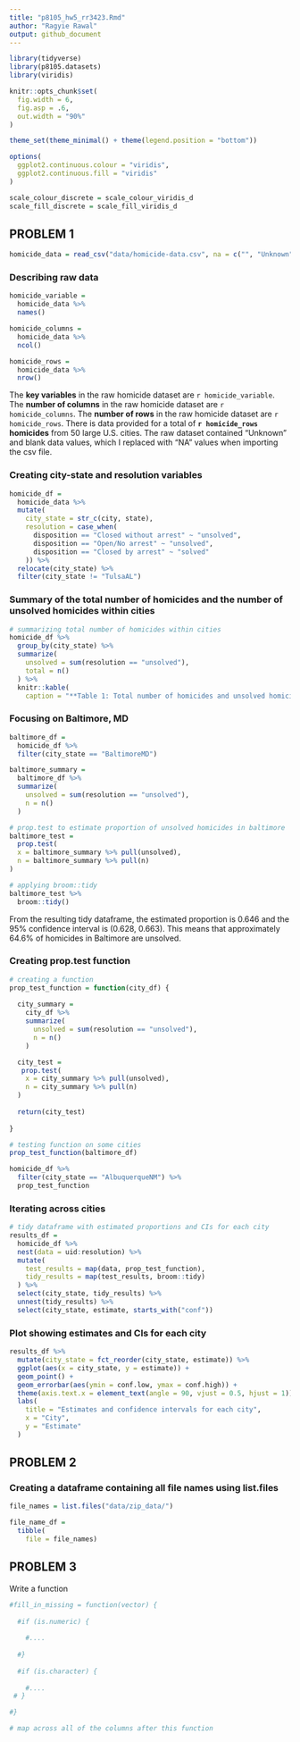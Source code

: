 ```yaml
---
title: "p8105_hw5_rr3423.Rmd"
author: "Ragyie Rawal"
output: github_document
---
```


```r
library(tidyverse)
library(p8105.datasets)
library(viridis)

knitr::opts_chunk$set(
  fig.width = 6,
  fig.asp = .6,
  out.width = "90%"
)

theme_set(theme_minimal() + theme(legend.position = "bottom"))

options(
  ggplot2.continuous.colour = "viridis",
  ggplot2.continuous.fill = "viridis"
)

scale_colour_discrete = scale_colour_viridis_d
scale_fill_discrete = scale_fill_viridis_d
```


## PROBLEM 1 

```r
homicide_data = read_csv("data/homicide-data.csv", na = c("", "Unknown"))
```

### Describing raw data 

```r
homicide_variable = 
  homicide_data %>% 
  names()

homicide_columns = 
  homicide_data %>% 
  ncol()

homicide_rows = 
  homicide_data %>% 
  nrow()
```

The **key variables** in the raw homicide dataset are `r homicide_variable`. The **number of columns** in the raw homicide dataset are `r homicide_columns`. The **number of rows** in the raw homicide dataset are `r homicide_rows`. There is data provided for a total of **`r homicide_rows` homicides** from 50 large U.S. cities. The raw dataset contained "Unknown" and blank data values, which I replaced with "NA" values when importing the csv file. 

### Creating city-state and resolution variables

```r
homicide_df = 
  homicide_data %>%
  mutate(
    city_state = str_c(city, state),
    resolution = case_when(
      disposition == "Closed without arrest" ~ "unsolved",
      disposition == "Open/No arrest" ~ "unsolved",
      disposition == "Closed by arrest" ~ "solved"
    )) %>% 
  relocate(city_state) %>% 
  filter(city_state != "TulsaAL")
```

### Summary of the total number of homicides and the number of unsolved homicides within cities

```r
# summarizing total number of homicides within cities 
homicide_df %>% 
  group_by(city_state) %>% 
  summarize(
    unsolved = sum(resolution == "unsolved"), 
    total = n()
  ) %>% 
  knitr::kable(
    caption = "**Table 1: Total number of homicides and unsolved homicides within cities**")
```

### Focusing on Baltimore, MD 

```r
baltimore_df = 
  homicide_df %>% 
  filter(city_state == "BaltimoreMD")

baltimore_summary = 
  baltimore_df %>% 
  summarize(
    unsolved = sum(resolution == "unsolved"),
    n = n()
  )

# prop.test to estimate proportion of unsolved homicides in baltimore 
baltimore_test = 
  prop.test(
  x = baltimore_summary %>% pull(unsolved),
  n = baltimore_summary %>% pull(n)
)

# applying broom::tidy
baltimore_test %>% 
  broom::tidy()
```

From the resulting tidy dataframe, the estimated proportion is 0.646 and the 95% confidence interval is (0.628, 0.663). This means that approximately 64.6% of homicides in Baltimore are unsolved. 

### Creating prop.test function 

```r
# creating a function 
prop_test_function = function(city_df) {
  
  city_summary = 
    city_df %>% 
    summarize(
      unsolved = sum(resolution == "unsolved"),
      n = n()
    )

  city_test = 
   prop.test(
    x = city_summary %>% pull(unsolved),
    n = city_summary %>% pull(n)
  )
  
  return(city_test)
  
}

# testing function on some cities
prop_test_function(baltimore_df)

homicide_df %>% 
  filter(city_state == "AlbuquerqueNM") %>% 
  prop_test_function
```

### Iterating across cities 

```r
# tidy dataframe with estimated proportions and CIs for each city 
results_df = 
  homicide_df %>% 
  nest(data = uid:resolution) %>%
  mutate(
    test_results = map(data, prop_test_function),
    tidy_results = map(test_results, broom::tidy)
  ) %>% 
  select(city_state, tidy_results) %>% 
  unnest(tidy_results) %>% 
  select(city_state, estimate, starts_with("conf"))
```

### Plot showing estimates and CIs for each city 

```r
results_df %>% 
  mutate(city_state = fct_reorder(city_state, estimate)) %>% 
  ggplot(aes(x = city_state, y = estimate)) +
  geom_point() +
  geom_errorbar(aes(ymin = conf.low, ymax = conf.high)) +
  theme(axis.text.x = element_text(angle = 90, vjust = 0.5, hjust = 1)) + 
  labs(
    title = "Estimates and confidence intervals for each city",
    x = "City", 
    y = "Estimate"
  )
```


## PROBLEM 2 

### Creating a dataframe containing all file names using list.files

```r
file_names = list.files("data/zip_data/")

file_name_df = 
  tibble(
    file = file_names)
```


## PROBLEM 3 

Write a function 

```r
#fill_in_missing = function(vector) {
  
  #if (is.numeric) {
    
    #....
    
  #}
    
  #if (is.character) {
    
    #....
 # }

#}

# map across all of the columns after this function 
```

